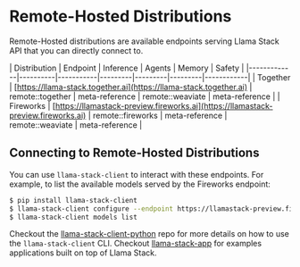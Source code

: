 # Remote-Hosted Distributions

Remote-Hosted distributions are available endpoints serving Llama Stack API that you can directly connect to.

| Distribution | Endpoint | Inference | Agents | Memory | Safety |
|-------------|----------|-----------|---------|---------|---------|------------|
| Together | [https://llama-stack.together.ai](https://llama-stack.together.ai) | remote::together | meta-reference | remote::weaviate | meta-reference | 
| Fireworks | [https://llamastack-preview.fireworks.ai](https://llamastack-preview.fireworks.ai) | remote::fireworks | meta-reference | remote::weaviate | meta-reference |

## Connecting to Remote-Hosted Distributions

You can use `llama-stack-client` to interact with these endpoints. For example, to list the available models served by the Fireworks endpoint:

```bash
$ pip install llama-stack-client
$ llama-stack-client configure --endpoint https://llamastack-preview.fireworks.ai
$ llama-stack-client models list
```

Checkout the [llama-stack-client-python](https://github.com/meta-llama/llama-stack-client-python/blob/main/docs/cli_reference.md) repo for more details on how to use the `llama-stack-client` CLI. Checkout [llama-stack-app](https://github.com/meta-llama/llama-stack-apps/tree/main) for examples applications built on top of Llama Stack.
